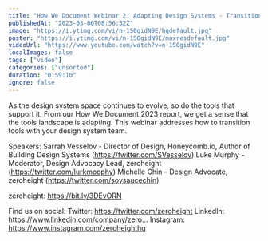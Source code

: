 ```yaml
---
title: "How We Document Webinar 2: Adapting Design Systems - Transitioning Tools"
publishedAt: "2023-03-06T08:56:32Z"
image: "https://i.ytimg.com/vi/n-1S0gidN9E/hqdefault.jpg"
poster: "https://i.ytimg.com/vi/n-1S0gidN9E/maxresdefault.jpg"
videoUrl: "https://www.youtube.com/watch?v=n-1S0gidN9E"
localImages: false
tags: ["video"]
categories: ["unsorted"]
duration: "0:59:10"
ignore: false
---
```

As the design system space continues to evolve, so do the tools that support it. From our How We Document 2023 report, we get a sense that the tools landscape is adapting. This webinar addresses how to transition tools with your design system team.  

Speakers: 
Sarrah Vesselov - Director of Design, Honeycomb.io, Author of Building Design Systems (https://twitter.com/SVesselov)
Luke Murphy - Moderator, Design Advocacy Lead, zeroheight (https://twitter.com/lurkmoophy) 
Michelle Chin - Design Advocate, zeroheight (https://twitter.com/soysaucechin)

zeroheight: https://bit.ly/3DEvORN

Find us on social:
Twitter: https://twitter.com/zeroheight
LinkedIn: https://www.linkedin.com/company/zero...
Instagram: https://www.instagram.com/zeroheighthq
